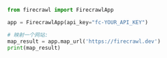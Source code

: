 ```python Python
from firecrawl import FirecrawlApp

app = FirecrawlApp(api_key="fc-YOUR_API_KEY")

# 映射一个网站:
map_result = app.map_url('https://firecrawl.dev')
print(map_result)
```
